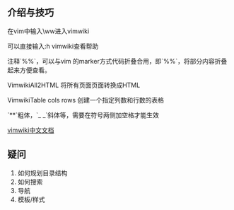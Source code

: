 ==介绍与技巧==
在vim中输入\ww进入vimwiki

可以直接输入:h vimwiki查看帮助

注释`%%`，可以与vim 的marker方式代码折叠合用，即`%%{{{}}}`，将部分内容折叠起来方便查看。

VimwikiAll2HTML 将所有页面页面转换成HTML

VimwikiTable cols rows 创建一个指定列数和行数的表格

`**`粗体，`_ _`斜体等，需要在符号两侧加空格才能生效

[[https://code.google.com/p/vim-script-cn/source/browse/trunk/doc/vimwiki.cnx|vimwiki中文文档]]

==疑问==
# 如何规划目录结构
# 如何搜索
# 导航
# 模板/样式

